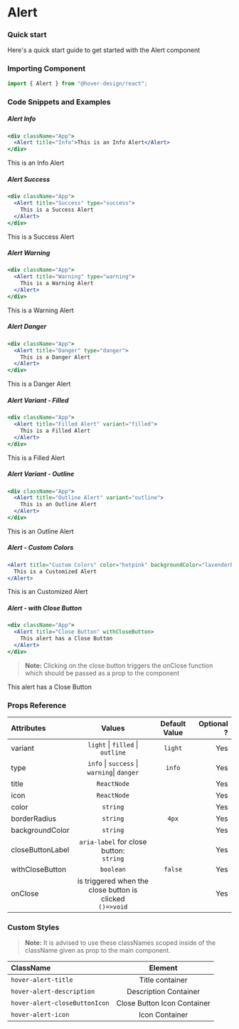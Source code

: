 # Alert

### Quick start

Here's a quick start guide to get started with the Alert component

### Importing Component

```jsx
import { Alert } from "@hover-design/react";
```

### Code Snippets and Examples


##### Alert Info

```jsx
<div className="App">
  <Alert title="Info">This is an Info Alert</Alert>
</div>
```

<Alert title="Info">This is an Info Alert</Alert>

##### Alert Success

```jsx
<div className="App">
  <Alert title="Success" type="success">
    This is a Success Alert
  </Alert>
</div>
```

<Alert title="Success" type="success">
  This is a Success Alert
</Alert>

##### Alert Warning

```jsx
<div className="App">
  <Alert title="Warning" type="warning">
    This is a Warning Alert
  </Alert>
</div>
```

<Alert title="Warning" type="warning">
  This is a Warning Alert
</Alert>

##### Alert Danger

```jsx
<div className="App">
  <Alert title="Danger" type="danger">
    This is a Danger Alert
  </Alert>
</div>
```

<Alert title="Danger" type="danger">
  This is a Danger Alert
</Alert>

##### Alert Variant - Filled

```jsx
<div className="App">
  <Alert title="Filled Alert" variant="filled">
    This is a Filled Alert
  </Alert>
</div>
```

<Alert title="Filled Alert" variant="filled">
  This is a Filled Alert
</Alert>

##### Alert Variant - Outline

```jsx
<div className="App">
  <Alert title="Outline Alert" variant="outline">
    This is an Outline Alert
  </Alert>
</div>
```

<Alert title="Outline Alert" variant="outline">
  This is an Outline Alert
</Alert>

##### Alert - Custom Colors

```jsx
<Alert title="Custom Colors" color="hotpink" backgroundColor="lavenderblush">
  This is a Customized Alert
</Alert>
```

<Alert title="Custom Colors" color="hotpink" backgroundColor="lavenderblush">
  This is an Customized Alert
</Alert>

##### Alert - with Close Button

```jsx
<div className="App">
  <Alert title="Close Button" withCloseButton>
    This alert has a Close Button
  </Alert>
</div>
```

> **Note:** Clicking on the close button triggers the onClose function which should be passed as a prop to the component

<Alert title="Close Button" withCloseButton>
  This alert has a Close Button
</Alert>

### Props Reference

| Attributes       |                            Values                             | Default Value | Optional ? |
| :--------------- | :-----------------------------------------------------------: | :-----------: | ---------: |
| variant          |           `light` &#124; `filled` &#124; `outline`            |    `light`    |        Yes |
| type             |    `info` &#124; `success` &#124; `warning`&#124; `danger`    |    `info`     |        Yes |
| title            |                          `ReactNode`                          |               |        Yes |
| icon             |                          `ReactNode`                          |               |        Yes |
| color            |                           `string`                            |               |        Yes |
| borderRadius     |                           `string`                            |     `4px`     |        Yes |
| backgroundColor  |                           `string`                            |               |        Yes |
| closeButtonLabel |          `aria-label` for close button:<br/>`string`          |               |        Yes |
| withCloseButton  |                           `boolean`                           |    `false`    |        Yes |
| onClose          | is triggered when the close button is clicked<br/> `()=>void` |               |        Yes |

### Custom Styles

> **Note:** It is advised to use these classNames scoped inside of the className given as prop to the main component.

| ClassName                     |           Element           |
| :---------------------------- | :-------------------------: |
| `hover-alert-title`           |       Title container       |
| `hover-alert-description`     |    Description Container    |
| `hover-alert-closeButtonIcon` | Close Button Icon Container |
| `hover-alert-icon`            |       Icon Container        |
